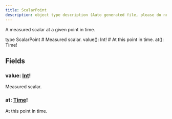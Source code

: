 ```yaml
---
title: ScalarPoint
description: object type description (Auto generated file, please do not modify)
---
```



A measured scalar at a given point in time.

<GQLCodeSnippet>
<GQLLine><GQLKeyword>type</GQLKeyword> ScalarPoint <GQLOpen /></GQLLine>
<GQLLine> </GQLLine>
	<GQLLine><GQLTab /><GQLComment># Measured scalar.</GQLComment></GQLLine>
	<GQLLine><GQLTab /><GQLName>value</GQLName>(): <GQLLink href="../../ecdn-api-scalars/Int">Int</GQLLink><GQLOperator>!</GQLOperator></GQLLine>
<GQLLine> </GQLLine>
	<GQLLine><GQLTab /><GQLComment># At this point in time.</GQLComment></GQLLine>
	<GQLLine><GQLTab /><GQLName>at</GQLName>(): <GQLLink href="../../ecdn-api-scalars/Time">Time</GQLLink><GQLOperator>!</GQLOperator></GQLLine>
<GQLLine> </GQLLine>
<GQLLine><GQLClose /></GQLLine>
</GQLCodeSnippet>


## Fields

### value: [Int](../ecdn-api-scalars/Int)!
Measured scalar.


### at: [Time](../ecdn-api-scalars/Time)!
At this point in time.


